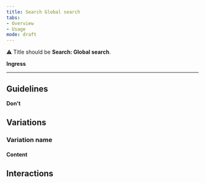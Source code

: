 ```yaml
---
title: Search Global search
tabs: 
- Overview
- Usage
mode: draft
---
```


:warning: Title should be **Search: Global search**.

**Ingress**
<!--One to two sentences as an introduction to the component-->

***

## Guidelines
<!--List how to use it, sizes, widths, grid interactions, color allowances -->


**Don't**
<!--Bullet point list if needed -->


## Variations 
<!--One ### heading per frame in Figma, explaining each component in that frame. One 'content' section per variation if needed -->


### Variation name

<Embed url="" />  


#### Content


## Interactions
